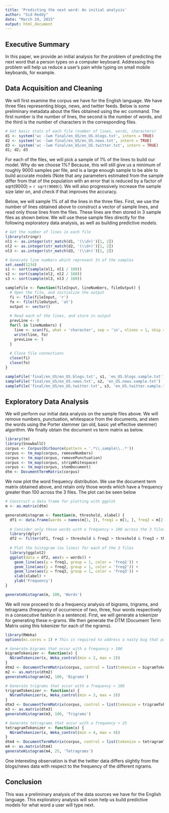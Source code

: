 ```yaml
---
title: 'Predicting the next word: An initial analysis'
author: "Sid Reddy"
date: "March 29, 2015"
output: html_document
---
```


## Executive Summary

In this paper, we provide an initial analysis for the problem of predicting the next word that a person types on a computer keyboard. Addressing this problem will help us reduce a user's pain while typing on small mobile keyboards, for example. 

## Data Acquisition and Cleaning
We will first examine the corpus we have for the English language. We have three files representing blogs, news, and twitter feeds. Below is some preliminary metadata about the files obtained using the wc command. The first number is the number of lines, the second is the number of words, and the third is the number of characters in the corresponding files. 

```r
# Get basic stats of each file (number of lines, words, characters)
d1 <- system('wc -lwm final/en_US/en_US.blogs.txt', intern = TRUE)
d2 <- system('wc -lwm final/en_US/en_US.news.txt', intern = TRUE)
d3 <- system('wc -lwm final/en_US/en_US.twitter.txt', intern = TRUE)
d1; d2; d3
```

For each of the files, we will pick a sample of 1% of the lines to build our model. Why do we choose 1%? Because, this will still give us a minimum of roughly 9000 samples per file, and is a large enough sample to be able to build accurate models (Note that any parameters estimated from the sample differ from that of the population with an error that is reduced by a factor of sqrt(9000) = `r sqrt(9000)`). We will also progressively increase the sample size later on, and check if that improves the accuracy. 

Below, we will sample 1% of all the lines in the three files. First, we use the number of lines obtained above to construct a vector of sample lines, and read only those lines from the files. These lines are then stored in 3 sample files as shown below. We will use these sample files directly for the following exploratory data analysis, as well as building predictive models. 

```r
# Get the number of lines in each file 
library(stringr)
nl1 <- as.integer(str_match(d1, '(\\d+)')[1, 2])
nl2 <- as.integer(str_match(d2, '(\\d+)')[1, 2])
nl3 <- as.integer(str_match(d3, '(\\d+)')[1, 2])

# Generate line numbers which represent 1% of the samples
set.seed(1234)
s1 <- sort(sample(nl1, nl1 / 100))
s2 <- sort(sample(nl2, nl2 / 100))
s3 <- sort(sample(nl3, nl3 / 100))

sampleFile <- function(fileInput, lineNumbers, fileOutput) {
  # Open the file, and initialize the output
  fi <- file(fileInput, 'r')
  fo <- file(fileOutput, 'at')
  output <- vector()
  
  # Read each of the lines, and store in output
  prevLine <- 0
  for(l in lineNumbers) {
    line <- scan(fi, what = 'character', sep = '\n', nlines = 1, skip = l - prevLine - 1)
    write(line, fo)
    prevLine <- l
  }
  
  # Close file connections
  close(fi)
  close(fo)
}

sampleFile('final/en_US/en_US.blogs.txt', s1, 'en_US.blogs.sample.txt')
sampleFile('final/en_US/en_US.news.txt', s2, 'en_US.news.sample.txt')
sampleFile('final/en_US/en_US.twitter.txt', s3, 'en_US.twitter.sample.txt')

```

## Exploratory Data Analysis
We will perform our initial data analysis on the sample files above. We will remove numbers, punctuation, whitespace from the documents, and stem the words using the Porter stemmer (an old, basic yet effective stemmer) algorithm. We finally obtain the document vs term matrix as below. 

```r
library(tm)
library(SnowballC)
corpus <- Corpus(DirSource(pattern = '.*\\.sample\\..*'))
corpus <- tm_map(corpus, removeNumbers)
corpus <- tm_map(corpus, removePunctuation)
corpus <- tm_map(corpus, stripWhitespace)
corpus <- tm_map(corpus, stemDocument)
dtm <- DocumentTermMatrix(corpus)
```

We now plot the word frequency distribution. We use the document term matrix obtained above, and retain only those words which have a frequency greater than 100 across the 3 files. The plot can be seen below

```r
# Construct a data frame for plotting with ggplot
m <- as.matrix(dtm)

generateHistogram <- function(m, threshold, xlabel) {
  df1 <- data.frame(words = names(m[1, ]), freq1 = m[1, ], freq2 = m[2, ], freq3 = m[3, ])
  
  # Consider only those words with a frequency > 100 across the 3 files 
  library(dplyr)
  df2 <- filter(df1, freq1 > threshold & freq2 > threshold & freq3 > threshold)
  
  # Plot the histogram (as lines) for each of the 3 files
  library(ggplot2)
  ggplot(data = df2, aes(x = words)) + 
    geom_line(aes(y = freq1, group = 1, color = 'freq1')) + 
    geom_line(aes(y = freq2, group = 1, color = 'freq2')) + 
    geom_line(aes(y = freq3, group = 1, color = 'freq3')) + 
    xlab(xlabel) + 
    ylab('Frequency') 
}

generateHistogram(m, 100, 'Words')
```

We will now proceed to do a frequency analysis of bigrams, trigrams, and tetragrams (frequency of occurrence of two, three, four words respectively in a consecutive fashion in a sentence). First, we will generate a tokenizer for generating these n-grams. We then generate the DTM (Document Term Matrix using this tokenizer for each of the ngrams).

```r
library(RWeka)
options(mc.cores = 1) # This is required to address a nasty bug that prevents tokenization from happening

# Generate bigrams that occur with a frequency > 100
bigramTokenizer <- function(x) {
  NGramTokenizer(x, Weka_control(min = 2, max = 2))
}
dtm2 <- DocumentTermMatrix(corpus, control = list(tokenize = bigramTokenizer))
m2 <- as.matrix(dtm2)
generateHistogram(m2, 100, 'Bigrams')

# Generate trigrams that occur with a frequency > 100
trigramTokenizer <- function(x) {
  NGramTokenizer(x, Weka_control(min = 3, max = 3))
}
dtm3 <- DocumentTermMatrix(corpus, control = list(tokenize = trigramTokenizer))
m3 <- as.matrix(dtm3)
generateHistogram(m3, 100, 'Trigrams')

# Generate tetragrams that occur with a frequency > 25
tetragramTokenizer <- function(x) {
  NGramTokenizer(x, Weka_control(min = 4, max = 4))
}
dtm4 <- DocumentTermMatrix(corpus, control = list(tokenize = tetragramTokenizer))
m4 <- as.matrix(dtm4)
generateHistogram(m4, 25, 'Tetragrams')

```

One interesting observation is that the twitter data differs slightly from the blogs/news data with respect to the frequency of the different ngrams.

## Conclusion
This was a preliminary analysis of the data sources we have for the English language. This exploratory analysis will soon help us build predictive models for what word a user will type next. 
